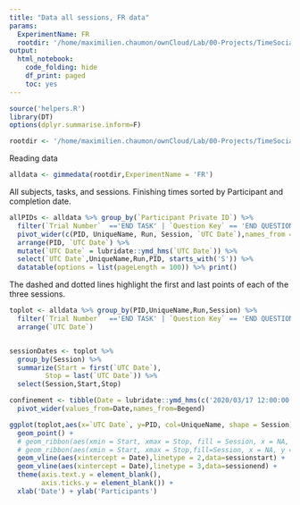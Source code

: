```yaml
---
title: "Data all sessions, FR data"
params:
  ExperimentName: FR
  rootdir: '/home/maximilien.chaumon/ownCloud/Lab/00-Projects/TimeSocialDistancing/DATA'
output:
  html_notebook:
    code_folding: hide
    df_print: paged
    toc: yes
---
```




```r
source('helpers.R')
library(DT)
options(dplyr.summarise.inform=F)

rootdir <- '/home/maximilien.chaumon/ownCloud/Lab/00-Projects/TimeSocialDistancing/DATA/data_exp_201215'
```

Reading data

```r
alldata <- gimmedata(rootdir,ExperimentName = 'FR')
```

All subjects, tasks, and sessions.
Finishing times sorted by Participant and completion date.
```r
allPIDs <- alldata %>% group_by(`Participant Private ID`) %>%
  filter(`Trial Number`  =='END TASK' | `Question Key` == 'END QUESTIONNAIRE') %>%
  pivot_wider(c(PID, UniqueName, Run, Session, `UTC Date`),names_from = Session, values_from = `Participant Private ID`, values_fn = function(x){paste(x,collapse=' ')}) %>%
  arrange(PID, `UTC Date`) %>%
  mutate(`UTC Date` = lubridate::ymd_hms(`UTC Date`)) %>%
  select(`UTC Date`,UniqueName,Run,PID, starts_with('S')) %>%
  datatable(options = list(pageLength = 100)) %>% print()
```

The dashed and dotted lines highlight the first and last points of each of the three sessions.


```r
toplot <- alldata %>% group_by(PID,UniqueName,Run,Session) %>%
  filter(`Trial Number`  =='END TASK' | `Question Key` == 'END QUESTIONNAIRE') %>%
  arrange(`UTC Date`) 


sessionDates <- toplot %>%
  group_by(Session) %>%
  summarize(Start = first(`UTC Date`),
         Stop = last(`UTC Date`)) %>%
  select(Session,Start,Stop)

confinement <- tibble(Date = lubridate::ymd_hms(c('2020/03/17 12:00:00','2020/05/11 23:59:59','2020/10/30 00:00:00', '2020/12/15 23:59:59'),tz = 'CET'), Session = c(1,1,2,2), Begend = c('Start','Stop','Start','Stop')) %>%
  pivot_wider(values_from=Date,names_from=Begend)

ggplot(toplot,aes(x=`UTC Date`, y=PID, col=UniqueName, shape = Session)) +
  geom_point() +
  # geom_ribbon(aes(xmin = Start, xmax = Stop, fill = Session, x = NA, y = NA, col = NA, shape = NA), data=sessionDates) +
  # geom_ribbon(aes(xmin = Start, xmax = Stop,fill=Session, x = NA, y = NA, col = NA, shape = NA), data=confinement) +
  geom_vline(aes(xintercept = Date),linetype = 2,data=sessionstart) +
  geom_vline(aes(xintercept = Date),linetype = 3,data=sessionend) +
  theme(axis.text.y = element_blank(),
        axis.ticks.y = element_blank()) +
  xlab('Date') + ylab('Participants')
```

